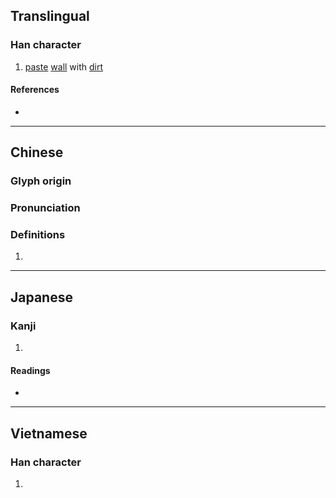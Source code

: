 {{character info/new}}
==Translingual==

===Han character===
{{Han char|rn=75|rad=木|as=11|sn=15|four=46947|canj=DAWE|ids=⿰木曼}}

# [[paste]] [[wall]] with [[dirt]]

====References====
* {{Han ref|kx=0548.150|dkj=15394|dj=0936.010|hdz=21279.050|uh=69FE|ud=27134|bh=E5D8|bd=58840}}

----

==Chinese==
{{zh-forms}}

===Glyph origin===
{{Han etym}}

===Pronunciation===
{{zh-pron
|m=màn,mán
|c=maan6
|mc=y
|oc=y
|ma=
|cat=n
}}

===Definitions===
{{zh-hanzi}}

# {{rfdef|lang=zh}}

----

==Japanese==

===Kanji===
{{ja-kanji|grade=|rs=木11}}

# {{defn|lang=ja|sort=木11}}

====Readings====
* {{ja-readings|on=[[ばん]] (ban), [[まん]] (man)|kun=[[こて]] (kote)}}

----

==Vietnamese==

===Han character===
{{vi-readings|rs=木11|hanviet=mận}}

# {{defn|lang=vi|sort=木11}}